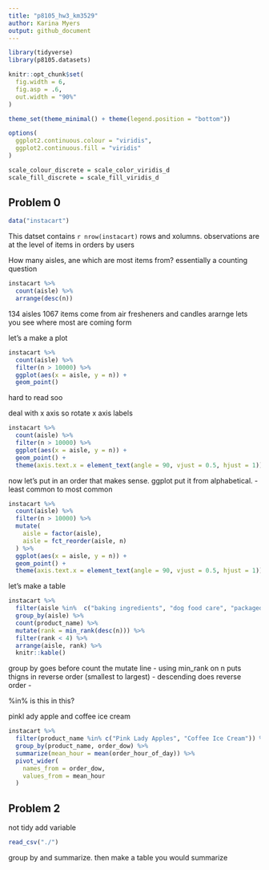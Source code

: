 ```yaml
---
title: "p8105_hw3_km3529"
author: Karina Myers
output: github_document
---
```


```r
library(tidyverse) 
library(p8105.datasets)

knitr::opt_chunk$set(
  fig.width = 6, 
  fig.asp = .6, 
  out.width = "90%"
)

theme_set(theme_minimal() + theme(legend.position = "bottom"))

options(
  ggplot2.continuous.colour = "viridis", 
  ggplot2.continuous.fill = "viridis"
)

scale_colour_discrete = scale_color_viridis_d
scale_fill_discrete = scale_fill_viridis_d
```


## Problem 0 

```r
data("instacart") 
```

This datset contains  `r nrow(instacart)` rows and xolumns. 
observations are at the level of items in orders by users 


How many aisles, ane which are most items from? 
essentially a counting question 
```r
instacart %>% 
  count(aisle) %>% 
  arrange(desc(n))
```

134 aisles 
1067 items come from air fresheners and candles 
ararnge lets you see where most are coming form 



let's a make a plot 
```r
instacart %>% 
  count(aisle) %>% 
  filter(n > 10000) %>% 
  ggplot(aes(x = aisle, y = n)) + 
  geom_point()
```
hard to read soo 

deal with x axis so rotate x axis labels
```r
instacart %>% 
  count(aisle) %>% 
  filter(n > 10000) %>% 
  ggplot(aes(x = aisle, y = n)) + 
  geom_point() + 
  theme(axis.text.x = element_text(angle = 90, vjust = 0.5, hjust = 1))
```

now let's put in an order that makes sense. 
ggplot put it from alphabetical. 
  - least common to most common 
```r
instacart %>% 
  count(aisle) %>% 
  filter(n > 10000) %>% 
  mutate(
    aisle = factor(aisle), 
    aisle = fct_reorder(aisle, n) 
  ) %>% 
  ggplot(aes(x = aisle, y = n)) + 
  geom_point() + 
  theme(axis.text.x = element_text(angle = 90, vjust = 0.5, hjust = 1))
```


let's make a table
```r
instacart %>% 
  filter(aisle %in%  c("baking ingredients", "dog food care", "packaged vegetables fruits")) %>% 
  group_by(aisle) %>% 
  count(product_name) %>% 
  mutate(rank = min_rank(desc(n))) %>% 
  filter(rank < 4) %>% 
  arrange(aisle, rank) %>% 
  knitr::kable()
```

group by goes before count
the mutate line
  - using min_rank on n puts thigns in reverse order (smallest to largest)
  - descending does reverse order
  - 

%in% is this in this? 







pinkl ady apple and coffee ice cream 

```r
instacart %>% 
  filter(product_name %in% c("Pink Lady Apples", "Coffee Ice Cream")) %>% 
  group_by(product_name, order_dow) %>% 
  summarize(mean_hour = mean(order_hour_of_day)) %>% 
  pivot_wider(
    names_from = order_dow, 
    values_from = mean_hour
  )
```



## Problem 2

not tidy 
add variable 
```r
read_csv("./")
```

group by and summarize. then  make a table you would summarize 






